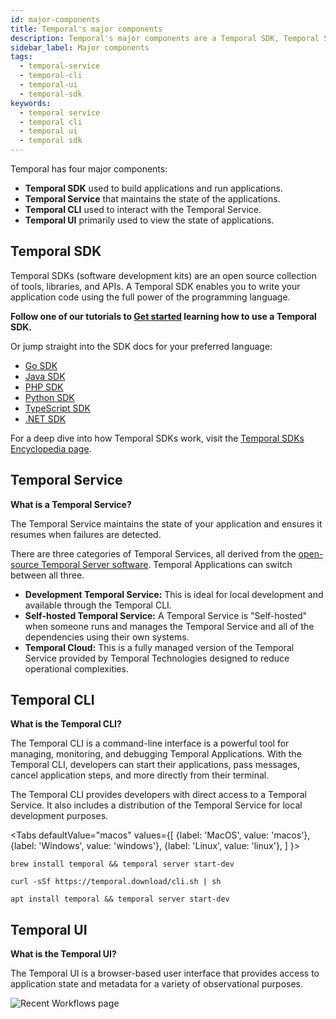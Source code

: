 ```yaml
---
id: major-components
title: Temporal's major components
description: Temporal's major components are a Temporal SDK, Temporal Service, Temporal UI, and the Temporal CLI.
sidebar_label: Major components
tags:
  - temporal-service
  - temporal-cli
  - temporal-ui
  - temporal-sdk
keywords:
  - temporal service
  - temporal cli
  - temporal ui
  - temporal sdk
---
```


Temporal has four major components:

- **Temporal SDK** used to build applications and run applications.
- **Temporal Service** that maintains the state of the applications.
- **Temporal CLI** used to interact with the Temporal Service.
- **Temporal UI** primarily used to view the state of applications.

## Temporal SDK

Temporal SDKs (software development kits) are an open source collection of tools, libraries, and APIs.
A Temporal SDK enables you to write your application code using the full power of the programming language.

**Follow one of our tutorials to [Get started](https://learn.temporal.io/getting_started/) learning how to use a Temporal SDK.**

Or jump straight into the SDK docs for your preferred language:

- [Go SDK](/develop/go)
- [Java SDK](/develop/java)
- [PHP SDK](/develop/php)
- [Python SDK](/develop/python)
- [TypeScript SDK](/develop/typescript)
- [.NET SDK](/develop/dotnet)

For a deep dive into how Temporal SDKs work, visit the [Temporal SDKs Encyclopedia page](/encyclopedia/temporal-sdks).

## Temporal Service

**What is a Temporal Service?**

The Temporal Service maintains the state of your application and ensures it resumes when failures are detected.

There are three categories of Temporal Services, all derived from the [open-source Temporal Server software](https://github.com/temporalio/temporal).
Temporal Applications can switch between all three.

- **Development Temporal Service:** This is ideal for local development and available through the Temporal CLI.
- **Self-hosted Temporal Service:** A Temporal Service is "Self-hosted" when someone runs and manages the Temporal Service and all of the dependencies using their own systems.
- **Temporal Cloud:** This is a fully managed version of the Temporal Service provided by Temporal Technologies designed to reduce operational complexities.

## Temporal CLI

**What is the Temporal CLI?**

The Temporal CLI is a command-line interface is a powerful tool for managing, monitoring, and debugging Temporal Applications.
With the Temporal CLI, developers can start their applications, pass messages, cancel application steps, and more directly from their terminal.

The Temporal CLI provides developers with direct access to a Temporal Service.
It also includes a distribution of the Temporal Service for local development purposes.


<Tabs
defaultValue="macos"
values={[
{label: 'MacOS', value: 'macos'},
{label: 'Windows', value: 'windows'},
{label: 'Linux', value: 'linux'},
]
}>

<TabItem value="macos">

```shell
brew install temporal && temporal server start-dev
```

</TabItem>
<TabItem value="windows">

```shell
curl -sSf https://temporal.download/cli.sh | sh
```

</TabItem>
<TabItem value="linux">

```shell
apt install temporal && temporal server start-dev
```

</TabItem>
</Tabs>

## Temporal UI

**What is the Temporal UI?**

The Temporal UI is a browser-based user interface that provides access to application state and metadata for a variety of observational purposes.

![Recent Workflows page](/img/recent-workflows.avif)
